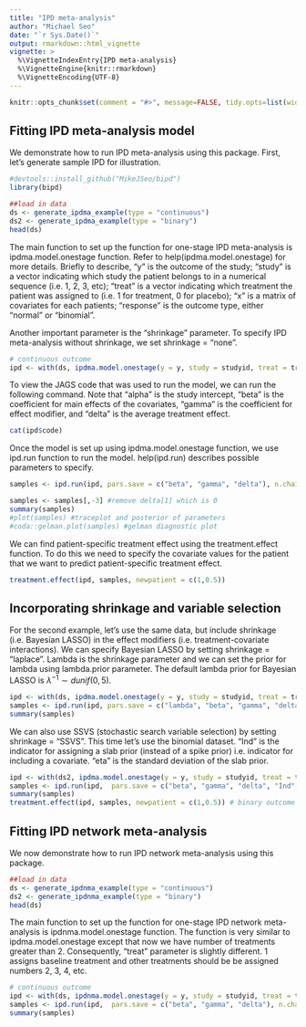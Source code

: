 ```yaml
---
title: "IPD meta-analysis"
author: "Michael Seo"
date: "`r Sys.Date()`"
output: rmarkdown::html_vignette
vignette: >
  %\VignetteIndexEntry{IPD meta-analysis}
  %\VignetteEngine{knitr::rmarkdown}
  %\VignetteEncoding{UTF-8}
---
```


```r
knitr::opts_chunk$set(comment = "#>", message=FALSE, tidy.opts=list(width.cutoff=60), tidy=TRUE, collapse = TRUE, warning = FALSE) 
```

## Fitting IPD meta-analysis model

We demonstrate how to run IPD meta-analysis using this package. First, let's generate sample IPD for illustration.

```r
#devtools::install_github("MikeJSeo/bipd")
library(bipd) 

##load in data
ds <- generate_ipdma_example(type = "continuous")
ds2 <- generate_ipdma_example(type = "binary")
head(ds)
```

The main function to set up the function for one-stage IPD meta-analysis is ipdma.model.onestage function. Refer to help(ipdma.model.onestage) for more details. Briefly to describe, "y" is the outcome of the study; "study" is a vector indicating which study the patient belongs to in a numerical sequence (i.e. 1, 2, 3, etc); "treat" is a vector indicating which treatment the patient was assigned to (i.e. 1 for treatment, 0 for placebo); "x" is a matrix of covariates for each patients; "response" is the outcome type, either "normal" or "binomial".

Another important parameter is the "shrinkage" parameter. To specify IPD meta-analysis without shrinkage, we set shrinkage = "none".  

```r
# continuous outcome
ipd <- with(ds, ipdma.model.onestage(y = y, study = studyid, treat = treat, X = cbind(z1, z2), response = "normal", shrinkage = "none"))
```

To view the JAGS code that was used to run the model, we can run the following command. Note that "alpha" is the study intercept, "beta" is the coefficient for main effects of the covariates, "gamma" is the coefficient for effect modifier, and "delta" is the average treatment effect.

```r
cat(ipd$code)
```

Once the model is set up using ipdma.model.onestage function, we use ipd.run function to run the model. help(ipd.run) describes possible parameters to specify.

```r
samples <- ipd.run(ipd, pars.save = c("beta", "gamma", "delta"), n.chains = 3, n.burnin = 500, n.iter = 5000)

samples <- samples[,-3] #remove delta[1] which is 0
summary(samples)
#plot(samples) #traceplot and posterior of parameters
#coda::gelman.plot(samples) #gelman diagnostic plot
```

We can find patient-specific treatment effect using the treatment.effect function. To do this we need to specify the covariate values for the patient that we want to predict patient-specific treatment effect.

```r
treatment.effect(ipd, samples, newpatient = c(1,0.5))
```

## Incorporating shrinkage and variable selection

For the second example, let's use the same data, but include shrinkage (i.e. Bayesian LASSO) in the effect modifiers (i.e. treatment-covariate interactions). We can specify Bayesian LASSO by setting shrinkage = "laplace". Lambda is the shrinkage parameter and we can set the prior for lambda using lambda.prior parameter. The default lambda prior for Bayesian LASSO is $\lambda^{-1} \sim dunif(0,5)$.

```r
ipd <- with(ds, ipdma.model.onestage(y = y, study = studyid, treat = treat, X = cbind(z1, z2), response = "normal", shrinkage = "laplace"))
samples <- ipd.run(ipd, pars.save = c("lambda", "beta", "gamma", "delta"), n.chains = 3, n.burnin = 500, n.iter = 5000)
summary(samples)
```

We can also use SSVS (stochastic search variable selection) by setting shrinkage = "SSVS". This time let's use the binomial dataset. "Ind" is the indicator for assigning a slab prior (instead of a spike prior) i.e. indicator for including a covariate. "eta" is the standard deviation of the slab prior.

```r
ipd <- with(ds2, ipdma.model.onestage(y = y, study = studyid, treat = treat, X = cbind(w1, w2), response = "binomial", shrinkage = "SSVS"))
samples <- ipd.run(ipd,  pars.save = c("beta", "gamma", "delta", "Ind", "eta"), n.chains = 3, n.burnin = 500, n.iter = 5000)
summary(samples)
treatment.effect(ipd, samples, newpatient = c(1,0.5)) # binary outcome reports odds ratio
```

## Fitting IPD network meta-analysis

We now demonstrate how to run IPD network meta-analysis using this package.

```r
##load in data
ds <- generate_ipdnma_example(type = "continuous")
ds2 <- generate_ipdnma_example(type = "binary")
head(ds)
```

The main function to set up the function for one-stage IPD network meta-analysis is ipdnma.model.onestage function. The function is very similar to ipdma.model.onestage except that now we have number of treatments greater than 2. Consequently, "treat" parameter is slightly different. 1 assigns baseline treatment and other treatments should be be assigned numbers 2, 3, 4, etc.

```r
# continuous outcome
ipd <- with(ds, ipdnma.model.onestage(y = y, study = studyid, treat = treat, X = cbind(z1, z2), response = "normal", shrinkage = "none"))
samples <- ipd.run(ipd,  pars.save = c("beta", "gamma", "delta"), n.chains = 3, n.burnin = 500, n.iter = 5000)
summary(samples)
```
